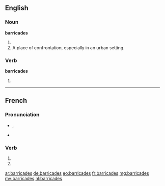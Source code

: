 {{also|barricadés}}
==English==

===Noun===
'''barricades'''

# {{plural of|barricade}}
# A place of confrontation, especially in an urban setting.

===Verb===
'''barricades'''

# {{third-person singular of|barricade}}

----

==French==

===Pronunciation===
* {{IPA|lang=fr|/ba.ʁi.kad/}}, {{X-SAMPA|/ba.Ri.kad/|lang=fr}}
* {{homophones|barricade|barricadent}}

===Verb===
{{fr-verb-form}}

# {{conjugation of|barricader||2|s|pres|ind|lang=fr}}
# {{conjugation of|barricader||2|s|pres|sub|lang=fr}}

[[ar:barricades]]
[[de:barricades]]
[[eo:barricades]]
[[fr:barricades]]
[[mg:barricades]]
[[my:barricades]]
[[nl:barricades]]